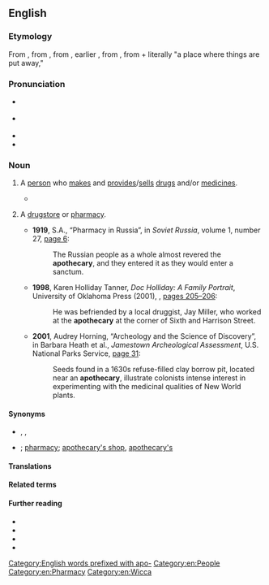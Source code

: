 ==English==
{{was wotd|2010|June|3}}
{{wikipedia|mul=pharmacy}}

===Etymology===
{{PIE root|en|dʰeh₁}}
From {{etyl|fro|en}} {{m|fro|apotecaire}}, from {{etyl|ML.|en}} {{m|la|apothecarius||storekeeper}}, from {{m|la|apotheca||shop, store}}, earlier {{etyl|la|en}} {{m|la|apotheca||repository, storehouse, warehouse}}, from {{etyl|grc|en}} {{m|grc|ἀποθήκη||a repository, storehouse}}, from {{m|grc|ἀπό||away}} + {{m|grc|τίθημι||to put}} literally "a place where things are put away,"

===Pronunciation===
* {{a|UK}} {{IPA|/əˈpɒθəkəɹi/|lang=en}}
* {{a|US}} {{IPA|/əˈpɑθəˌkɛəɹi/|lang=en}}
* {{audio|en-us-apothecary.ogg|Audio (US)|lang=en}}
* {{audio|en-au-apothecary.ogg|Audio (AU)|lang=en}}

===Noun===
{{en-noun|apothecaries}}

# {{lb|en|dated}} A [[person]] who [[make]]s and [[provide]]s/[[sell]]s [[drug]]s and/or [[medicine]]s.
#* {{RQ:Shakespeare Romeo and Juliet|act=V|scene=iii|page=75|column=2|passage=O true '''Appothecarie'''! / Thy drugs are quicke. Thus with a kiſſe I die.}}
# {{lb|en|nonstandard|dated}} A [[drugstore]] or [[pharmacy]].
#* '''1919''', S.A., “Pharmacy in Russia”, in ''Soviet Russia'', volume 1, number 27, [http://books.google.com/books?id=ElVGAAAAMAAJ&pg=RA12-PA6&dq=apothecary page 6]:
#*: The Russian people as a whole almost revered the '''apothecary''', and they entered it as they would enter a sanctum.
#* '''1998''', Karen Holliday Tanner, ''Doc Holliday: A Family Portrait'', University of Oklahoma Press (2001), {{ISBN|978-0-8061-3320-1}}, [http://books.google.com/books?id=O9GXyeUpDaIC&pg=PA205&dq=apothecary pages 205–206]:
#*: He was befriended by a local druggist, Jay Miller, who worked at the '''apothecary''' at the corner of Sixth and Harrison Street.
#* '''2001''', Audrey Horning, “Archeology and the Science of Discovery”, in Barbara Heath et al., ''Jamestown Archeological Assessment'', U.S. National Parks Service, [http://books.google.com/books?id=DLWVFHB4sfsC&pg=PA31&dq=apothecary page 31]:
#*: Seeds found in a 1630s refuse-filled clay borrow pit, located near an '''apothecary''', illustrate colonists{{sic|colonists’}} intense interest in experimenting with the medicinal qualities of New World plants.

====Synonyms====
* {{sense|person who makes and sells drugs}} {{l|en|druggist}}, {{l|en|pharmacist}}, {{l|en|chemist}}
* {{sense|store that sells drugs}} {{l|en|drugstore}}; [[pharmacy]]; [[apothecary's shop]], [[apothecary's]] {{qualifier|UK}}

====Translations====
{{trans-see|pharmacist}}

{{trans-see|pharmacy}}

====Related terms====
{{der3|en|apothecia|apothecium|bibliotheca|hypothec|hypothecate|spermatheca|theca|thecal|thecate|thecium|thecodonts}}

====Further reading====
* {{R:Webster 1913}}
* {{R:Century 1911}}
* {{R:OneLook}}
* {{R:Online Etymology Dictionary}}

[[Category:English words prefixed with apo-]]
[[Category:en:People]]
[[Category:en:Pharmacy]]
[[Category:en:Wicca]]
